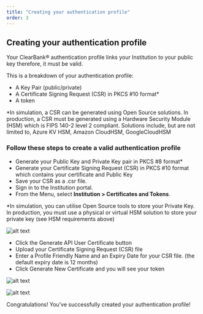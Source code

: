```yaml
---
title: "Creating your authentication profile"
order: 3
---
```


## Creating your authentication profile

Your ClearBank® authentication profile links your Institution to your public key therefore, it must be valid.

This is a breakdown of your authentication profile:

- A Key Pair (public/private)
- A Certificate Signing Request (CSR) in PKCS #10 format*
- A token


*In simulation, a CSR can be generated using Open Source solutions. In production, a CSR must be generated using a Hardware Security Module (HSM) which is FIPS 140-2 level 2 compliant. Solutions include, but are not limited to, Azure KV HSM, Amazon CloudHSM, GoogleCloudHSM

### Follow these steps to create a valid authentication profile

- Generate your Public Key and Private Key pair in PKCS #8 format*
- Generate your Certificate Signing Request (CSR) in PKCS #10 format which contains your certificate and Public Key
- Save your CSR as a .csr file.
- Sign in to the Institution portal.
- From the Menu, select **Institution > Certificates and Tokens**.

*In simulation, you can utilise Open Source tools to store your Private Key. In production, you must use a physical or virtual HSM solution to store your private key (see HSM requirements above)

![alt text](/assets/images/GenerateToken_1.png "Certificates and Tokens page")

- Click the Generate API User Certificate button
- Upload your Certificate Signing Request (CSR) file
- Enter a Profile Friendly Name and an Expiry Date for your CSR file. (the default expiry date is 12 months)
- Click Generate New Certificate and you will see your token

![alt text](/assets/images/GenerateToken_2.png "Generate API Tokens")

![alt text](/assets/images/GenerateToken_3.png "View Tokens")

Congratulations! You’ve successfully created your authentication profile!
